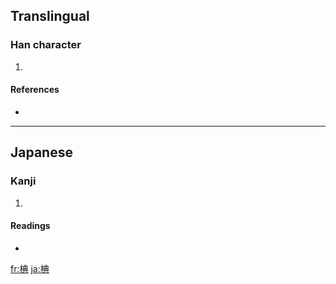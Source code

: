 ==Translingual==

===Han character===
{{Han char|rn=75|rad=木|as=08|sn=12|four=|canj=木廿月金 (DTBC)}}

# {{defn|Han|sort=木08}}

====References====
* {{Han ref|kx=0537.131|hdz=21232.051|uh=6923|ud=26915}}

----

==Japanese==

===Kanji===
{{ja-kanji|grade=|rs=木08}}

# {{defn|Japanese}}

====Readings====
* {{ja-readings|on=|kun=[[しで]] (shide)}}

[[fr:椣]]
[[ja:椣]]